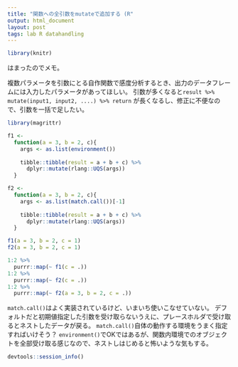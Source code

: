 ```yaml
---
title: "関数への全引数をmutateで追加する (R"
output: html_document
layout: post
tags: lab R datahandling 
---
```


```r
library(knitr)
```

はまったのでメモ。

複数パラメータを引数にとる自作関数で感度分析するとき、出力のデータフレームには入力したパラメータがあってほしい。
引数が多くなると`result %>% mutate(input1, input2, ....) %>% return` が長くなるし、修正に不便なので、引数を一括で足したい。

```r
library(magrittr)

f1 <- 
  function(a = 3, b = 2, c){
    args <- as.list(environment())
    
    tibble::tibble(result = a + b + c) %>%
      dplyr::mutate(rlang::UQS(args))
  }

f2 <-
  function(a = 3, b = 2, c){
    args <- as.list(match.call())[-1]
    
    tibble::tibble(result = a + b + c) %>%
      dplyr::mutate(rlang::UQS(args))
  }
```

```r
f1(a = 3, b = 2, c = 1)
f2(a = 3, b = 2, c = 1)

1:2 %>%
  purrr::map(~ f1(c = .))
1:2 %>%
  purrr::map(~ f2(c = .))
1:2 %>%
  purrr::map(~ f2(a = 3, b = 2, c = .))
```

`match.call()`はよく実装されているけど、いまいち使いこなせていない。
デフォルトだと初期値指定した引数を受け取らないうえに、プレースホルダで受け取るとネストしたデータが戻る。
`match.call()`自体の動作する環境をうまく指定すればいけそう？
`environment()`でOKではあるが、関数内環境でのオブジェクトを全部受け取る感じなので、ネストしはじめると怖いような気もする。

```r
devtools::session_info()
```